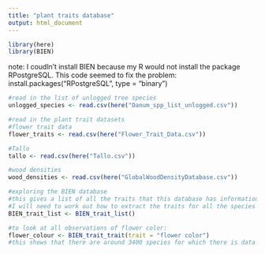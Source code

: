 ```yaml
---
title: "plant traits database"
output: html_document
---
```


```r
library(here)
library(BIEN)
```
note: I coudln't install BIEN because my R would not install the package RPostgreSQL. This code seemed to fix the problem: install.packages("RPostgreSQL", type = "binary")

```r
#read in the list of unlogged tree species
unlogged_species <- read.csv(here("Danum_spp_list_unlogged.csv"))
```

```r
#read in the plant trait datasets
#flower trait data
flower_traits <- read.csv(here("Flower_Trait_Data.csv"))

#Tallo
tallo <- read.csv(here("Tallo.csv"))

#wood densities
wood_densities <- read.csv(here("GlobalWoodDensityDatabase.csv"))
```

```r
#exploring the BIEN database
#this gives a list of all the traits that this database has information on.
#I will need to work out how to extract the traits for all the species I am interested in
BIEN_trait_list <- BIEN_trait_list()

#to look at all observations of flower color:
flower_colour <- BIEN_trait_trait(trait = "flower color")
#this shows that there are around 3400 species for which there is data on flower colour
```

